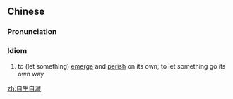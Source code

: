 {{also|自生自灭}}
==Chinese==
{{zh-forms|s=自生自灭}}

===Pronunciation===
{{zh-pron
|m=zìshēngzìmiè
|c=zi6 sang1 zi6 mit6,zi6 saang1 zi6 mit6
|cat=cy
}}

===Idiom===
{{zh-idiom}}

# to (let something) [[emerge]] and [[perish]] on its own; to let something go its own way

[[zh:自生自滅]]